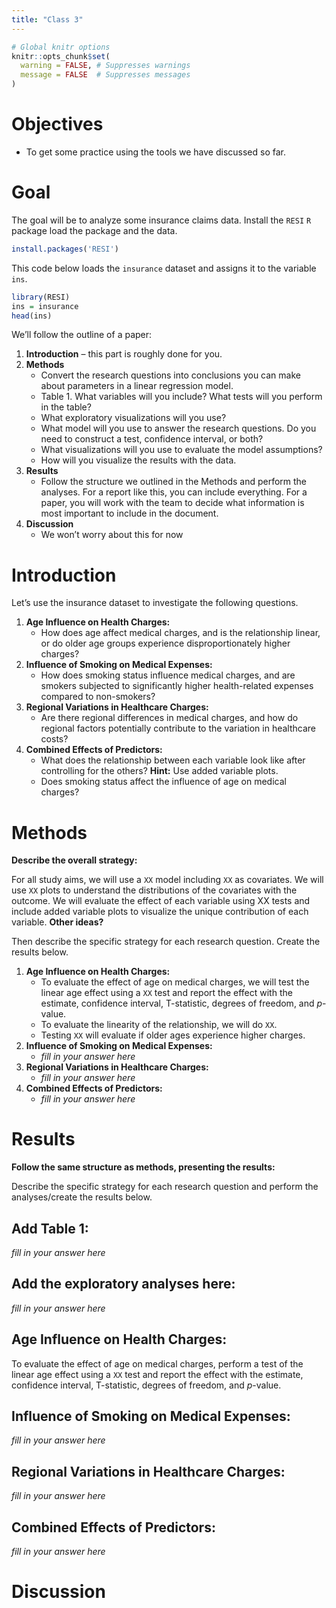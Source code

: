 ```yaml
---
title: "Class 3"
---
```



```r
# Global knitr options
knitr::opts_chunk$set(
  warning = FALSE, # Suppresses warnings
  message = FALSE  # Suppresses messages
)
```

# Objectives

* To get some practice using the tools we have discussed so far.

# Goal

The goal will be to analyze some insurance claims data. Install the `RESI` `R` package load the package and the data.

```r
install.packages('RESI')
```

This code below loads the `insurance` dataset and assigns it to the variable `ins`.

```r
library(RESI)
ins = insurance
head(ins)
```

We'll follow the outline of a paper:

1. **Introduction** -- this part is roughly done for you.
2. **Methods**
    - Convert the research questions into conclusions you can make about parameters in a linear regression model.
    - Table 1. What variables will you include? What tests will you perform in the table?
    - What exploratory visualizations will you use?
    - What model will you use to answer the research questions. Do you need to construct a test, confidence interval, or both?
    - What visualizations will you use to evaluate the model assumptions?
    - How will you visualize the results with the data.
3. **Results**
    - Follow the structure we outlined in the Methods and perform the analyses. For a report like this, you can include everything. For a paper, you will work with the team to decide what information is most important to include in the document.
4. **Discussion**
    - We won't worry about this for now

# Introduction

Let's use the insurance dataset to investigate the following questions.

1. **Age Influence on Health Charges:**
   - How does age affect medical charges, and is the relationship linear, or do older age groups experience disproportionately higher charges?
2. **Influence of Smoking on Medical Expenses:**
   - How does smoking status influence medical charges, and are smokers subjected to significantly higher health-related expenses compared to non-smokers?
3. **Regional Variations in Healthcare Charges:**
   - Are there regional differences in medical charges, and how do regional factors potentially contribute to the variation in healthcare costs?
4. **Combined Effects of Predictors:**
   - What does the relationship between each variable look like after controlling for the others? **Hint:** Use added variable plots.
   - Does smoking status affect the influence of age on medical charges?


# Methods

**Describe the overall strategy:**

For all study aims, we will use a `XX` model including `XX` as covariates.
We will use `XX` plots to understand the distributions of the covariates with the outcome.
We will evaluate the effect of each variable using XX tests and include added variable plots to visualize the unique contribution of each variable.
**Other ideas?**


Then describe the specific strategy for each research question. Create the results below.

1. **Age Influence on Health Charges:**
   - To evaluate the effect of age on medical charges, we will test the linear age effect using a `XX` test and report the effect with the estimate, confidence interval, T-statistic, degrees of freedom, and $p$-value.
   - To evaluate the linearity of the relationship, we will do `XX`.
   - Testing `XX` will evaluate if older ages experience higher charges.
2. **Influence of Smoking on Medical Expenses:**
   - *fill in your answer here*
3. **Regional Variations in Healthcare Charges:**
   - *fill in your answer here*
4. **Combined Effects of Predictors:**
   - *fill in your answer here*


# Results

**Follow the same structure as methods, presenting the results:**

Describe the specific strategy for each research question and perform the analyses/create the results below.


## Add Table 1:

*fill in your answer here*

## Add the exploratory analyses here:

*fill in your answer here*

## Age Influence on Health Charges:

To evaluate the effect of age on medical charges, perform a test of the linear age effect using a `XX` test and report the effect with the estimate, confidence interval, T-statistic, degrees of freedom, and $p$-value.

## Influence of Smoking on Medical Expenses:

*fill in your answer here*


## Regional Variations in Healthcare Charges:

*fill in your answer here*

## **Combined Effects of Predictors:**
   
*fill in your answer here*



# Discussion


